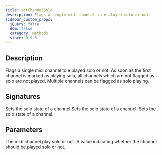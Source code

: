 ```yaml
---
title: setChannelSolo
description: Flags a single midi channel to e played solo or not.
sidebar_custom_props:
  jQuery: false
  dom: false
  category: Methods
  since: 0.9.6
---
```


<SinceBadge since="0.9.6" />


## Description
Flags a single midi channel to e played solo or not. As soon as the first channel
is marked as playing solo, all channels which are not flagged as solo are not played.
Multiple channels can be flagged as solo playing. 

## Signatures

<TypeTable>
    <TypeRow type="js" name="function setChannelSolo(channel, solo)">
        Sets the solo state of a channel
    </TypeRow>
    <TypeRow type="net" name="void SetChannelSolo(int channel, bool solo)">
        Sets the solo state of a channel.
    </TypeRow>
    <TypeRow type="android" name="fun setChannelSolo(channel: Double, solo: Boolean): Unit">
        Sets the solo state of a channel.
    </TypeRow>
</TypeTable>

## Parameters

<ParameterTable>
    <ParameterRow platform="all" name="channel" type="int">
        The midi channel play solo or not.
    </ParameterRow>
    <ParameterRow platform="all" name="solo" type="bool">
        A value indicating whether the channel should be played solo or not.
    </ParameterRow>
</ParameterTable>